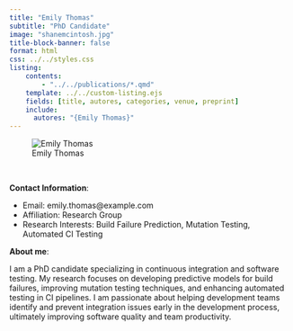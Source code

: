 ```yaml
---
title: "Emily Thomas"
subtitle: "PhD Candidate"
image: "shanemcintosh.jpg"
title-block-banner: false
format: html
css: ../../styles.css
listing:
    contents:
        - "../../publications/*.qmd"
    template: ../../custom-listing.ejs
    fields: [title, autores, categories, venue, preprint]
    include:
      autores: "{Emily Thomas}"
---
```


::: {.profile-image}
![Emily Thomas](shanemcintosh.jpg "Emily Thomas")
:::
<br>

**Contact Information**:

- Email: emily.thomas@example.com   
- Affiliation: Research Group
- Research Interests: Build Failure Prediction, Mutation Testing, Automated CI Testing

**About me**:

I am a PhD candidate specializing in continuous integration and software testing. My research focuses on developing predictive models for build failures, improving mutation testing techniques, and enhancing automated testing in CI pipelines. I am passionate about helping development teams identify and prevent integration issues early in the development process, ultimately improving software quality and team productivity.
